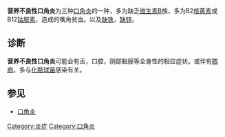 {{refimprove|time=2010-12-19T01:11:41+00:00}}
'''营养不良性口角炎'''为三种[[口角炎|口角炎]]的一种，多为缺乏[[维生素B|维生素B]]族，多为B2[[核黄素|核黄素]]或B12[[钴胺素|钴胺素]]，造成的嘴角贫血。以及[[缺铁|缺铁]]，[[缺锌|缺锌]]。

==诊断==
'''营养不良性口角炎'''可能会有舌，口腔，阴部黏膜等全身性的相应症状。或伴有[[脓疱|脓疱]]，多与[[化脓球菌|化脓球菌]]感染有关。

==参见==
*[[口角炎|口角炎]]

{{Navbox
| name  = Angular Cheilitis
| title = [[口角炎|口角炎]]
| style = 
| color = 
| evenstyle  = background:#eee;
| group1 = <span style="white-space: nowrap">口角炎</span>
|  list1 = '''营养不良性口角炎''' | [[球菌性口角炎|球菌性口角炎]] | [[真菌性口角炎|真菌性口角炎]] | 
}}<noinclude>

[[Category:炎症|Category:炎症]]
[[Category:口角炎|Category:口角炎]]